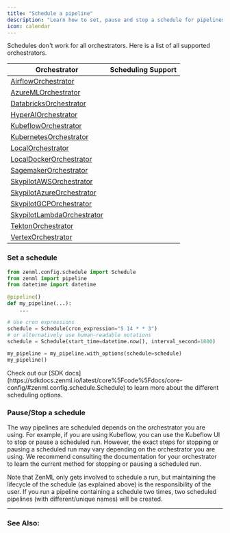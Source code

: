 ```yaml
---
title: "Schedule a pipeline"
description: "Learn how to set, pause and stop a schedule for pipelines."
icon: calendar
---
```


<Info>
    Schedules don't work for all orchestrators. Here is a list of all supported orchestrators.
</Info>

| Orchestrator                                                              | Scheduling Support |
| ------------------------------------------------------------------------- | ------------------ |
| [AirflowOrchestrator](/latest/stack-components/orchestrators/airflow)            | <Icon icon="square-check"/>                  |
| [AzureMLOrchestrator](/latest/stack-components/orchestrators/azureml)            | <Icon icon="square-check"/>                  |
| [DatabricksOrchestrator](/latest/stack-components/orchestrators/databricks)      | <Icon icon="square-check"/>                  |
| [HyperAIOrchestrator](/latest/stack-components/orchestrators/hyperai)            | <Icon icon="square-check"/>                  |
| [KubeflowOrchestrator](/latest/stack-components/orchestrators/kubeflow)          | <Icon icon="square-check"/>                  |
| [KubernetesOrchestrator](/latest/stack-components/orchestrators/kubernetes)      | <Icon icon="square-check"/>                  |
| [LocalOrchestrator](/latest/stack-components/orchestrators/local)                | <Icon icon="circle-xmark"/>                 |
| [LocalDockerOrchestrator](/latest/stack-components/orchestrators/local-docker)   | <Icon icon="circle-xmark"/>                 |
| [SagemakerOrchestrator](/latest/stack-components/orchestrators/sagemaker)        | <Icon icon="circle-xmark"/>                 |
| [SkypilotAWSOrchestrator](/latest/stack-components/orchestrators/skypilot-vm)    | <Icon icon="circle-xmark"/>                 |
| [SkypilotAzureOrchestrator](/latest/stack-components/orchestrators/skypilot-vm)  | <Icon icon="circle-xmark"/>                 |
| [SkypilotGCPOrchestrator](/latest/stack-components/orchestrators/skypilot-vm)    | <Icon icon="circle-xmark"/>                 |
| [SkypilotLambdaOrchestrator](/latest/stack-components/orchestrators/skypilot-vm) | <Icon icon="circle-xmark"/>                 |
| [TektonOrchestrator](/latest/stack-components/orchestrators/tekton)              | <Icon icon="circle-xmark"/>                 |
| [VertexOrchestrator](/latest/stack-components/orchestrators/vertex)              | <Icon icon="square-check"/>                  |

### Set a schedule

```py
from zenml.config.schedule import Schedule
from zenml import pipeline
from datetime import datetime

@pipeline()
def my_pipeline(...):
    ...

# Use cron expressions
schedule = Schedule(cron_expression="5 14 * * 3")
# or alternatively use human-readable notations
schedule = Schedule(start_time=datetime.now(), interval_second=1800)

my_pipeline = my_pipeline.with_options(schedule=schedule)
my_pipeline()
```

<Info>
    Check out our [SDK docs](https://sdkdocs.zenml.io/latest/core%5Fcode%5Fdocs/core-config/#zenml.config.schedule.Schedule) to learn more about the different scheduling options.
</Info>

### Pause/Stop a schedule

The way pipelines are scheduled depends on the orchestrator you are using. For example, if you are using Kubeflow, you can use the Kubeflow UI to stop or pause a scheduled run. However, the exact steps for stopping or pausing a scheduled run may vary depending on the orchestrator you are using. We recommend consulting the documentation for your orchestrator to learn the current method for stopping or pausing a scheduled run.

<Note>
    Note that ZenML only gets involved to schedule a run, but maintaining the lifecycle of the schedule (as explained above) is the responsibility of the user. If you run a pipeline containing a schedule two times, two scheduled pipelines (with different/unique names) will be created.
</Note>

---

### See Also:

<CardGroup cols={2}>
   <Card title="Learn about remote orchestrators" icon="server" href="/latest/stack-components/orchestrators" horizontal />
</CardGroup>
